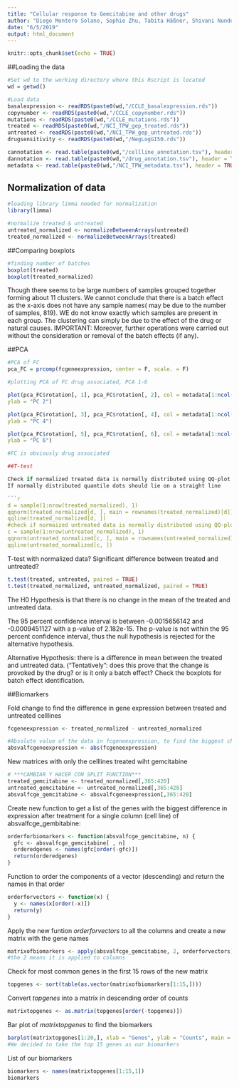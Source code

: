 ```yaml
---
title: "Cellular response to Gemcitabine and other drugs"
author: "Diego Montero Solano, Sophie Zhu, Tabita Häßner, Shivani Nundoo"
date: "6/5/2019"
output: html_document
---
```


```r
knitr::opts_chunk$set(echo = TRUE)
```

##Loading the data

```r
#Set wd to the working directory where this Rscript is located
wd = getwd()

#Load data
basalexpression <- readRDS(paste0(wd,"/CCLE_basalexpression.rds"))
copynumber <- readRDS(paste0(wd,"/CCLE_copynumber.rds"))
mutations <- readRDS(paste0(wd,"/CCLE_mutations.rds"))
treated <- readRDS(paste0(wd,"/NCI_TPW_gep_treated.rds"))
untreated <- readRDS(paste0(wd,"/NCI_TPW_gep_untreated.rds"))
drugsensitivity <- readRDS(paste0(wd,"/NegLogGI50.rds"))

cannotation <- read.table(paste0(wd,"/cellline_annotation.tsv"), header = TRUE, sep ="\t", stringsAsFactors = TRUE)
dannotation <- read.table(paste0(wd,"/drug_annotation.tsv"), header = TRUE, sep ="\t", stringsAsFactors = TRUE)
metadata <- read.table(paste0(wd,"/NCI_TPW_metadata.tsv"), header = TRUE, sep ="\t", stringsAsFactors = TRUE)
```

## Normalization of data

```r
#loading library limma needed for normalization
library(limma)

#normalize treated & untreated
untreated_normalized <- normalizeBetweenArrays(untreated)
treated_normalized <- normalizeBetweenArrays(treated)
```

##Comparing boxplots

```r

#finding number of batches 
boxplot(treated)
boxplot(treated_normalized) 
```
Though there seems to be large numbers of samples grouped together forming about 11 clusters. We cannot conclude that there is a batch effect as the x-axis does not have any sample names( may be due to the number of samples, 819). WE do not know exactly which samples are present in each group. The clustering can simply be due to the effect of the drug or natural causes. IMPORTANT: Moreover, further operations were carried out without the consideration or removal of the batch effects (if any).

##PCA

```r
#PCA of FC 
pca_FC = prcomp(fcgeneexpression, center = F, scale. = F)

#plotting PCA of FC drug associated, PCA 1-6

plot(pca_FC$rotation[, 1], pca_FC$rotation[, 2], col = metadata[1:ncol(untreated), "drug"], pch = 19, xlab = "PC 1", 
ylab = "PC 2")

plot(pca_FC$rotation[, 3], pca_FC$rotation[, 4], col = metadata[1:ncol(untreated), "drug"], pch = 19, xlab = "PC 3", 
ylab = "PC 4")

plot(pca_FC$rotation[, 5], pca_FC$rotation[, 6], col = metadata[1:ncol(untreated), "drug"], pch = 19, xlab = "PC 5", 
ylab = "PC 6")

#FC is obviously drug associated

##T-test

Check if normalized treated data is normally distributed using QQ-plot
If normally distributed quantile dots should lie on a straight line 

```r
d = sample(1:nrow(treated_normalized), 1)
qqnorm(treated_normalized[d, ], main = rownames(treated_normalized)[d])
qqline(treated_normalized[d, ])
#check if normaized untreated data is normally distributed using QQ-plot
c = sample(1:nrow(untreated_normalized), 1)
qqnorm(untreated_normalized[c, ], main = rownames(untreated_normalized)[c])
qqline(untreated_normalized[c, ])
```

T-test with normalized data? Significant difference between treated and untreated?

```r
t.test(treated, untreated, paired = TRUE)
t.test(treated_normalized, untreated_normalized, paired = TRUE)
```

The H0 Hypothesis is that there is no change in the mean of the treated and untreated data.

The 95 percent confidence interval is between -0.0015656142 and -0.0009451127 with a p-value of 2.182e-15.
The p-value is not within the 95 percent confidence interval, thus the null hypothesis is rejected for the alternative hypothesis.

Alternative Hypothesis: there is a difference in mean between the treated and untreated data. ("Tentatively": does this prove that the change is provoked by the drug? or is it only a batch effect? Check the boxplots for batch effect identification.

##Biomarkers

Fold change to find the difference in gene expression between treated and untreated celllines 

```r
fcgeneexpression <- treated_normalized - untreated_normalized

#Absolute value of the data in fcgeneexpression, to find the biggest changes, regardless of if they are up- or down-regulated
absvalfcgeneexpression <- abs(fcgeneexpression)
```

New matrices with only the celllines treated wiht gemcitabine

```r
# ***CAMBIAR Y HACER CON SPLIT FUNCTION***
treated_gemcitabine <- treated_normalized[,365:420]
untreated_gemcitabine <- untreated_normalized[,365:420]
absvalfcge_gemcitabine <- absvalfcgeneexpression[,365:420]
```

Create new function to get a list of the genes with the biggest difference in expression after treatment for a single column (cell line) of absvalfcge_gembitabine:

```r
orderforbiomarkers <- function(absvalfcge_gemcitabine, n) {
  gfc <- absvalfcge_gemcitabine[ , n]
  orderedgenes <- names(gfc[order(-gfc)])
  return(orderedgenes)
}
```

Function to order the components of a vector (descending) and return the names in that order

```r
orderforvectors <- function(x) {
  y <- names(x[order(-x)])
  return(y)
}
```

Apply the new funtion *orderforvectors* to all the columns and create a new matrix with the gene names

```r
matrixofbiomarkers <- apply(absvalfcge_gemcitabine, 2, orderforvectors) 
#the 2 means it is applied to columns
```

Check for most common genes in the first 15 rows of the new matrix

```r
topgenes <- sort(table(as.vector(matrixofbiomarkers[1:15,])))
```

Convert *topgenes* into a matrix in descending order of counts

```r
matrixtopgenes <- as.matrix(topgenes[order(-topgenes)])
```

Bar plot of *matrixtopgenes* to find the biomarkers

```r
barplot(matrixtopgenes[1:20,], xlab = "Genes", ylab = "Counts", main = "Top differentially expressed genes")
#We decided to take the top 15 genes as our biomarkers
```

List of our biomarkers

```r
biomarkers <- names(matrixtopgenes[1:15,1])
biomarkers
```
